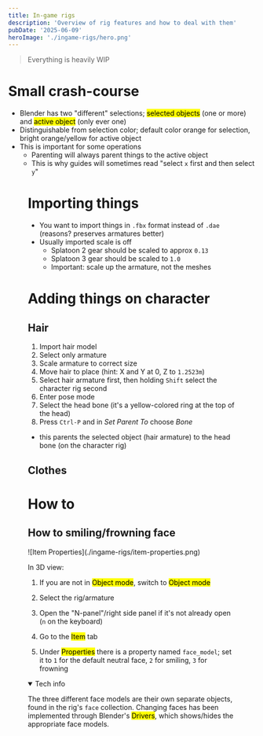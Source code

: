 ```yaml
---
title: In-game rigs
description: 'Overview of rig features and how to deal with them'
pubDate: '2025-06-09'
heroImage: './ingame-rigs/hero.png'
---
```




> Everything is heavily WIP

# Small crash-course

- Blender has two "different" selections; <mark>selected objects</mark> (one or more) and <mark>active object</mark> (only ever one)
- Distinguishable from selection color; default color orange for selection, bright orange/yellow for active object
- This is important for some operations
  - Parenting will always parent things to the active object
  - This is why guides will sometimes read "select `x` first and then select `y`"

<Figure
  src={imgSelectedActive}
  alt="Selected object (left) and active object (right)"
/>

# Importing things

- You want to import things in `.fbx` format instead of `.dae` (reasons? preserves armatures better)
- Usually imported scale is off
  - Splatoon 2 gear should be scaled to approx `0.13`
  - Splatoon 3 gear should be scaled to `1.0`
  - Important: scale up the armature, not the meshes

# Adding things on character

## Hair

1. Import hair model
1. Select only armature
1. Scale armature to correct size
1. Move hair to place (hint: X and Y at 0, Z to `1.2523m`)
1. Select hair armature first, then holding `Shift` select the character rig second
1. Enter pose mode
1. Select the head bone (it's a yellow-colored ring at the top of the head)
1. Press `Ctrl-P` and in _Set Parent To_ choose _Bone_

- this parents the selected object (hair armature) to the head bone (on the character rig)

## Clothes

# How to

## How to smiling/frowning face

<div class="float-right pl-6">
  ![Item Properties](./ingame-rigs/item-properties.png)
</div>

In 3D view:

1. If you are not in <mark>Object mode</mark>, switch to <mark>Object mode</mark>

1. Select the rig/armature

1. Open the "N-panel"/right side panel if it's not already open (`n` on the keyboard)

1. Go to the <mark>Item</mark> tab

1. Under <mark>Properties</mark> there is a property named `face_model`; set it to `1` for the default neutral face, `2` for smiling, `3` for frowning

<clear />

<details open>
  <summary>Tech info</summary>

The three different face models are their own separate objects, found in the rig's `face` collection. Changing faces has been implemented through Blender's <mark>Drivers</mark>,
which shows/hides the appropriate face models.

</details>
